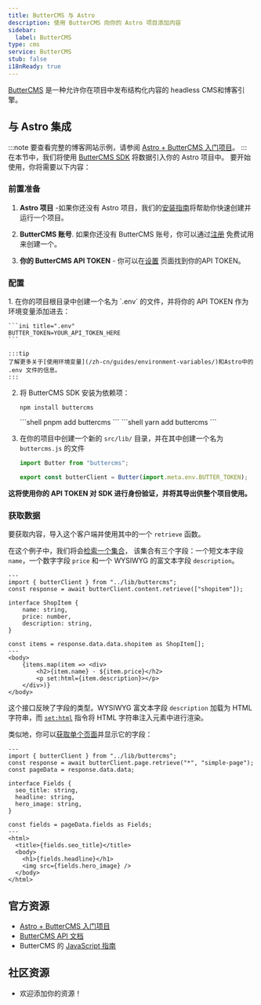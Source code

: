 ```yaml
---
title: ButterCMS 与 Astro
description: 使用 ButterCMS 向你的 Astro 项目添加内容
sidebar:
  label: ButterCMS
type: cms
service: ButterCMS
stub: false
i18nReady: true
---
```


[ButterCMS](https://buttercms.com/) 是一种允许你在项目中发布结构化内容的 headless CMS和博客引擎。

## 与 Astro 集成
:::note
要查看完整的博客网站示例，请参阅 [Astro + ButterCMS 入门项目](https://buttercms.com/starters/astro-starter-project/)。
:::
在本节中，我们将使用 [ButterCMS SDK](https://www.npmjs.com/package/buttercms) 将数据引入你的 Astro 项目中。
要开始使用，你将需要以下内容：
### 前置准备

1. **Astro 项目** -如果你还没有 Astro 项目，我们的[安装指南](/zh-cn/install-and-setup/)将帮助你快速创建并运行一个项目。

2. **ButterCMS 账号**. 如果你还没有 ButterCMS 账号，你可以通过[注册](https://buttercms.com/join/) 免费试用来创建一个。

3. **你的 ButterCMS API TOKEN** - 你可以在[设置](https://buttercms.com/settings/) 页面找到你的API TOKEN。

### 配置

<Steps>
1. 在你的项目根目录中创建一个名为 `.env` 的文件，并将你的 API TOKEN 作为环境变量添加进去：

    ```ini title=".env"
    BUTTER_TOKEN=YOUR_API_TOKEN_HERE
    ```

    :::tip
    了解更多关于[使用环境变量](/zh-cn/guides/environment-variables/)和Astro中的 .env 文件的信息。
    :::

2. 将 ButterCMS SDK 安装为依赖项：
    <PackageManagerTabs>
      <Fragment slot="npm">
      ```shell
      npm install buttercms
      ```
      </Fragment>
      <Fragment slot="pnpm">
      ```shell
      pnpm add buttercms
      ```
      </Fragment>
      <Fragment slot="yarn">
      ```shell
      yarn add buttercms
      ```
      </Fragment>
    </PackageManagerTabs>

3. 在你的项目中创建一个新的 `src/lib/` 目录，并在其中创建一个名为 `buttercms.js` 的文件

    ```js title="src/lib/buttercms.js"
    import Butter from "buttercms";

    export const butterClient = Butter(import.meta.env.BUTTER_TOKEN);
    ```
</Steps>

**这将使用你的 API TOKEN 对 SDK 进行身份验证，并将其导出供整个项目使用。**

### 获取数据
要获取内容，导入这个客户端并使用其中的一个 `retrieve` 函数。

在这个例子中，我们将会[检索一个集合](https://buttercms.com/docs/api/#retrieve-a-collection)，
该集合有三个字段：一个短文本字段 `name`，一个数字字段 `price` 和一个 WYSIWYG 的富文本字段 `description`。

```astro title="src/pages/ShopItem.astro"
---
import { butterClient } from "../lib/buttercms";
const response = await butterClient.content.retrieve(["shopitem"]);

interface ShopItem {
	name: string,
	price: number,
	description: string,
}

const items = response.data.data.shopitem as ShopItem[];
---
<body>
	{items.map(item => <div>
		<h2>{item.name} - ${item.price}</h2>
		<p set:html={item.description}></p>
	</div>)}
</body>
```


这个接口反映了字段的类型。WYSIWYG 富文本字段 `description` 加载为 HTML 字符串，而 [`set:html`](/zh-cn/reference/directives-reference/#sethtml) 指令将 HTML 字符串注入元素中进行渲染。

类似地，你可以[获取单个页面](https://buttercms.com/docs/api/#get-a-single-page)并显示它的字段：

```astro title="src/pages/ShopItem.astro"
---
import { butterClient } from "../lib/buttercms";
const response = await butterClient.page.retrieve("*", "simple-page");
const pageData = response.data.data;

interface Fields {
  seo_title: string,
  headline: string,
  hero_image: string,
}

const fields = pageData.fields as Fields;
---
<html>
  <title>{fields.seo_title}</title>
  <body>
    <h1>{fields.headline}</h1>
    <img src={fields.hero_image} />
  </body>
</html>
```

## 官方资源

- [Astro + ButterCMS 入门项目](https://buttercms.com/starters/astro-starter-project/)
- [ButterCMS API 文档](https://buttercms.com/docs/api/)
- ButterCMS 的 [JavaScript 指南](https://buttercms.com/docs/api-client/javascript/)

## 社区资源
- 欢迎添加你的资源！
